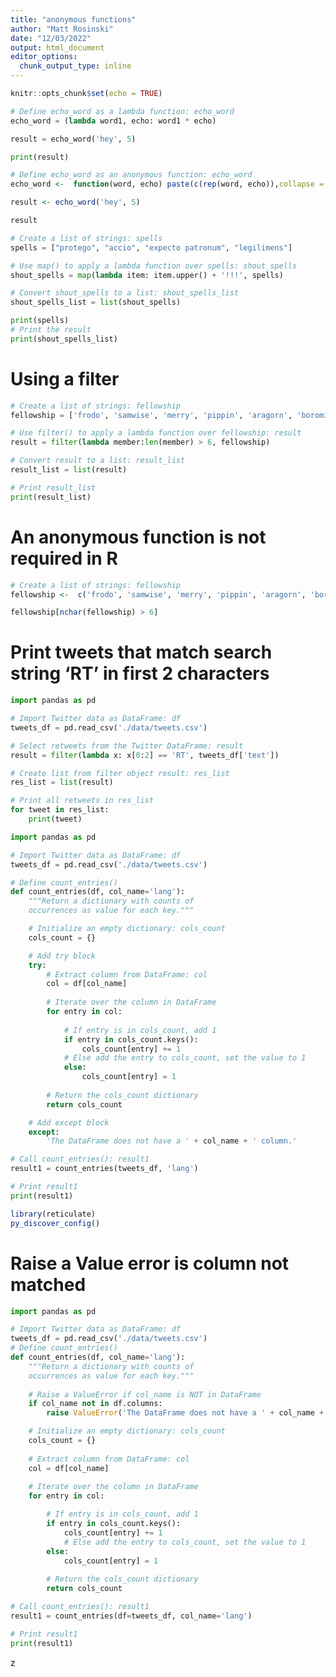```yaml
---
title: "anonymous functions"
author: "Matt Rosinski"
date: "12/03/2022"
output: html_document
editor_options: 
  chunk_output_type: inline
---
```


```r
knitr::opts_chunk$set(echo = TRUE)
```

```python
# Define echo_word as a lambda function: echo_word
echo_word = (lambda word1, echo: word1 * echo)

result = echo_word('hey', 5)

print(result)
```

```r
# Define echo_word as an anonymous function: echo_word
echo_word <-  function(word, echo) paste(c(rep(word, echo)),collapse = "")

result <- echo_word('hey', 5)

result
```

```python
# Create a list of strings: spells
spells = ["protego", "accio", "expecto patronum", "legilimens"]

# Use map() to apply a lambda function over spells: shout_spells
shout_spells = map(lambda item: item.upper() + '!!!', spells)

# Convert shout_spells to a list: shout_spells_list
shout_spells_list = list(shout_spells)

print(spells)
# Print the result
print(shout_spells_list)
```

# Using a filter
```python
# Create a list of strings: fellowship
fellowship = ['frodo', 'samwise', 'merry', 'pippin', 'aragorn', 'boromir', 'legolas', 'gimli', 'gandalf']

# Use filter() to apply a lambda function over fellowship: result
result = filter(lambda member:len(member) > 6, fellowship)

# Convert result to a list: result_list
result_list = list(result)

# Print result_list
print(result_list)
```

# An anonymous function is not required in R
```r
# Create a list of strings: fellowship
fellowship <-  c('frodo', 'samwise', 'merry', 'pippin', 'aragorn', 'boromir', 'legolas', 'gimli', 'gandalf')

fellowship[nchar(fellowship) > 6]

```

# Print tweets that match search string 'RT' in first 2 characters
```python
import pandas as pd

# Import Twitter data as DataFrame: df
tweets_df = pd.read_csv('./data/tweets.csv')

# Select retweets from the Twitter DataFrame: result
result = filter(lambda x: x[0:2] == 'RT', tweets_df['text'])

# Create list from filter object result: res_list
res_list = list(result)

# Print all retweets in res_list
for tweet in res_list:
    print(tweet)

```

```python
import pandas as pd

# Import Twitter data as DataFrame: df
tweets_df = pd.read_csv('./data/tweets.csv')

# Define count_entries()
def count_entries(df, col_name='lang'):
    """Return a dictionary with counts of
    occurrences as value for each key."""

    # Initialize an empty dictionary: cols_count
    cols_count = {}

    # Add try block
    try:
        # Extract column from DataFrame: col
        col = df[col_name]
        
        # Iterate over the column in DataFrame
        for entry in col:
    
            # If entry is in cols_count, add 1
            if entry in cols_count.keys():
                cols_count[entry] += 1
            # Else add the entry to cols_count, set the value to 1
            else:
                cols_count[entry] = 1
    
        # Return the cols_count dictionary
        return cols_count

    # Add except block
    except:
        'The DataFrame does not have a ' + col_name + ' column.'

# Call count_entries(): result1
result1 = count_entries(tweets_df, 'lang')

# Print result1
print(result1)
```

```r
library(reticulate)
py_discover_config()
```

# Raise a Value error is column not matched
```python
import pandas as pd

# Import Twitter data as DataFrame: df
tweets_df = pd.read_csv('./data/tweets.csv')
# Define count_entries()
def count_entries(df, col_name='lang'):
    """Return a dictionary with counts of
    occurrences as value for each key."""
    
    # Raise a ValueError if col_name is NOT in DataFrame
    if col_name not in df.columns:
        raise ValueError('The DataFrame does not have a ' + col_name + ' column.')

    # Initialize an empty dictionary: cols_count
    cols_count = {}
    
    # Extract column from DataFrame: col
    col = df[col_name]
    
    # Iterate over the column in DataFrame
    for entry in col:

        # If entry is in cols_count, add 1
        if entry in cols_count.keys():
            cols_count[entry] += 1
            # Else add the entry to cols_count, set the value to 1
        else:
            cols_count[entry] = 1
        
        # Return the cols_count dictionary
        return cols_count

# Call count_entries(): result1
result1 = count_entries(df=tweets_df, col_name='lang')

# Print result1
print(result1)
```

z
